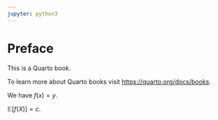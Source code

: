 ```yaml
---
jupyter: python3
---
```


# Preface {.unnumbered}

This is a Quarto book.

To learn more about Quarto books visit <https://quarto.org/docs/books>.


We have $f(x) = y.$

$\mathbb{E}[f(X)] =c.$

